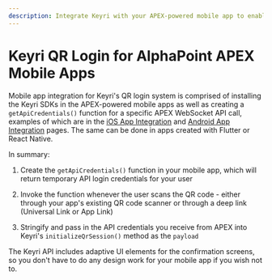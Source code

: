 ```yaml
---
description: Integrate Keyri with your APEX-powered mobile app to enable QR login for your users.
---
```


# Keyri QR Login for AlphaPoint APEX Mobile Apps

Mobile app integration for Keyri's QR login system is comprised of installing the Keyri SDKs in the APEX-powered mobile apps as well as creating a `getApiCredentials()` function for a specific APEX WebSocket API call, examples of which are in the [iOS App Integration](/integrations/alphapoint-apex-system/mobile-app-setup/ios-app-integration) and [Android App Integration](/integrations/alphapoint-apex-system/mobile-app-setup/android-app-integration) pages. The same can be done in apps created with Flutter or React Native.

In summary:

1.  Create the `getApiCredentials()` function in your mobile app, which will return temporary API login credentials for your user

2.  Invoke the function whenever the user scans the QR code - either through your app's existing QR code scanner or through a deep link (Universal Link or App Link)

3.  Stringify and pass in the API credentials you receive from APEX into Keyri's `initializeQrSession()` method as the `payload`

The Keyri API includes adaptive UI elements for the confirmation screens, so you don't have to do any design work for your mobile app if you wish not to.
